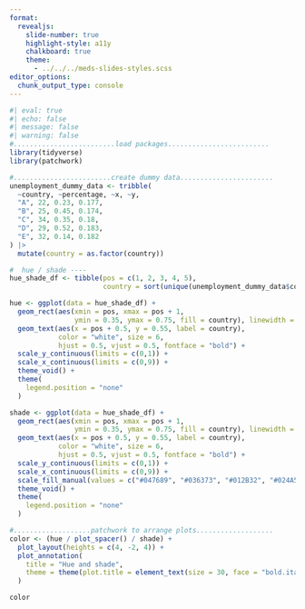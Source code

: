 ```yaml
---
format: 
  revealjs:
    slide-number: true
    highlight-style: a11y
    chalkboard: true
    theme: 
      - ../../../meds-slides-styles.scss
editor_options: 
  chunk_output_type: console
---
```


```r
#| eval: true
#| echo: false
#| message: false
#| warning: false
#.........................load packages.........................
library(tidyverse)
library(patchwork)

#........................create dummy data.......................
unemployment_dummy_data <- tribble(
  ~country, ~percentage, ~x, ~y,
  "A", 22, 0.23, 0.177,
  "B", 25, 0.45, 0.174,
  "C", 34, 0.35, 0.18,
  "D", 29, 0.52, 0.183,
  "E", 32, 0.14, 0.182
) |>
  mutate(country = as.factor(country))

#  hue / shade ----
hue_shade_df <- tibble(pos = c(1, 2, 3, 4, 5),
                       country = sort(unique(unemployment_dummy_data$country)))

hue <- ggplot(data = hue_shade_df) +
  geom_rect(aes(xmin = pos, xmax = pos + 1,
                ymin = 0.35, ymax = 0.75, fill = country), linewidth = 6, color = "white") +
  geom_text(aes(x = pos + 0.5, y = 0.55, label = country),
            color = "white", size = 6,
            hjust = 0.5, vjust = 0.5, fontface = "bold") +
  scale_y_continuous(limits = c(0,1)) +
  scale_x_continuous(limits = c(0,9)) +
  theme_void() +
  theme(
    legend.position = "none"
  )

shade <- ggplot(data = hue_shade_df) +
  geom_rect(aes(xmin = pos, xmax = pos + 1,
                ymin = 0.35, ymax = 0.75, fill = country), linewidth = 6, color = "white") +
  geom_text(aes(x = pos + 0.5, y = 0.55, label = country),
            color = "white", size = 6,
            hjust = 0.5, vjust = 0.5, fontface = "bold") +
  scale_y_continuous(limits = c(0,1)) +
  scale_x_continuous(limits = c(0,9)) +
  scale_fill_manual(values = c("#047689", "#036373", "#012B32", "#024A56", "#023E48")) +
  theme_void() +
  theme(
    legend.position = "none"
  )

#...................patchwork to arrange plots...................
color <- (hue / plot_spacer() / shade) +
  plot_layout(heights = c(4, -2, 4)) +
  plot_annotation(
    title = "Hue and shade",
    theme = theme(plot.title = element_text(size = 30, face = "bold.italic"))
  )

color
```
